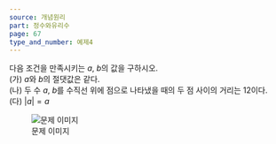 ```yaml
---
source: 개념원리
part: 정수와유리수
page: 67
type_and_number: 예제4
---
```


다음 조건을 만족시키는 $a$, $b$의 값을 구하시오.\
(가) $a$와 $b$의 절댓값은 같다.\
(나) 두 수 $a$, $b$를 수직선 위에 점으로 나타냈을 때의 두 점 사이의 거리는 12이다.\
(다) $|a| = a$

![문제 이미지](개념원리_정수와유리수_67_예제4.png)
